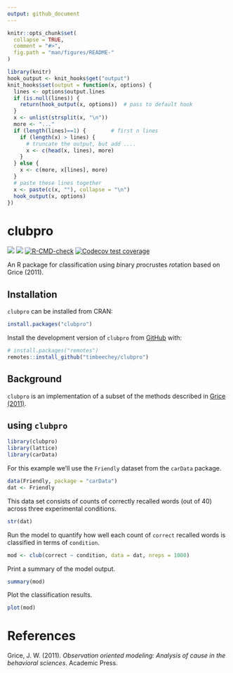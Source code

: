 ```yaml
---
output: github_document
---
```


<!-- README.md is generated from README.Rmd. Please edit that file -->

```r
knitr::opts_chunk$set(
  collapse = TRUE,
  comment = "#>",
  fig.path = "man/figures/README-"
)
```

```r
library(knitr)
hook_output <- knit_hooks$get("output")
knit_hooks$set(output = function(x, options) {
  lines <- options$output.lines
  if (is.null(lines)) {
    return(hook_output(x, options))  # pass to default hook
  }
  x <- unlist(strsplit(x, "\n"))
  more <- "..."
  if (length(lines)==1) {        # first n lines
    if (length(x) > lines) {
      # truncate the output, but add ....
      x <- c(head(x, lines), more)
    }
  } else {
    x <- c(more, x[lines], more)
  }
  # paste these lines together
  x <- paste(c(x, ""), collapse = "\n")
  hook_output(x, options)
})
``` 

# clubpro

<!-- badges: start -->
![](https://www.r-pkg.org/badges/version-ago/clubpro?color=orange)
![](https://cranlogs.r-pkg.org/badges/grand-total/clubpro) 
[![R-CMD-check](https://github.com/timbeechey/clubpro/actions/workflows/R-CMD-check.yaml/badge.svg)](https://github.com/timbeechey/clubpro/actions/workflows/R-CMD-check.yaml)
[![Codecov test coverage](https://codecov.io/gh/timbeechey/clubpro/branch/master/graph/badge.svg)](https://app.codecov.io/gh/timbeechey/clubpro?branch=master)
<!-- badges: end -->

An R package for *cl*assification *u*sing *b*inary *p*rocrustes *ro*tation based on Grice (2011).

## Installation

`clubpro` can be installed from CRAN:

```r
install.packages("clubpro")
```

Install the development version of `clubpro` from [GitHub](https://github.com/timbeechey/clubpro) with:

```r
# install.packages("remotes")
remotes::install_github("timbeechey/clubpro")
```

## Background

`clubpro` is an implementation of a subset of the methods described in [Grice (2011)](https://psycnet.apa.org/record/2011-14580-000).

## using `clubpro`

```r
library(clubpro)
library(lattice)
library(carData)
```

For this example we'll use the `Friendly` dataset from the `carData` package.

```r
data(Friendly, package = "carData")
dat <- Friendly
```

This data set consists of counts of correctly recalled words (out of 40) across three experimental conditions.

```r
str(dat)
```

Run the model to quantify how well each count of `correct` recalled words is classified in terms of `condition`.

```r
mod <- club(correct ~ condition, data = dat, nreps = 1000)
```

Print a summary of the model output.

```r
summary(mod)
```

Plot the classification results.

```r
plot(mod)
```

# References

Grice, J. W. (2011). _Observation oriented modeling: Analysis of cause in the behavioral sciences_. Academic Press.
